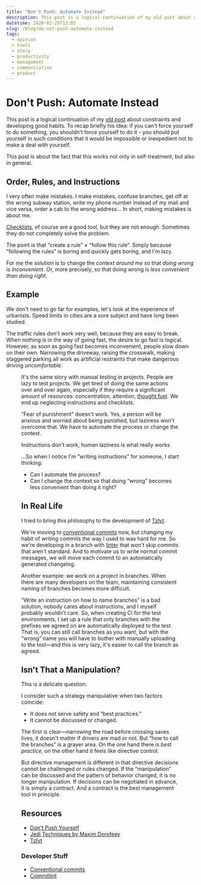 ```yaml
---
title: "Don't Push: Automate Instead"
description: This post is a logical continuation of my old post about constraints and developing healthy habits. This post is about the fact that it also works not only with self-talk, but in general.
datetime: 2020-02-25T12:05
slug: /blog/do-not-push-automate-instead
tags:
  - opinion
  - tools
  - story
  - productivity
  - management
  - communication
  - product
---
```


# Don't Push: Automate Instead

This post is a logical continuation of my [old post](/blog/do-not-push/) about constraints and developing good habits. To recap briefly his idea: if you can't force yourself to do something, you shouldn't force yourself to do it - you should put yourself in such conditions that it would be impossible or inexpedient not to make a deal with yourself.

This post is about the fact that this works not only in self-treatment, but also in general.

## Order, Rules, and Instructions

I very often make mistakes. I make mistakes, confuse branches, get off at the wrong subway station, write my phone number instead of my mail and vice versa, order a cab to the wrong address... In short, making mistakes is about me.

[Checklists](/blog/jedi-techniques/), of course are a good tool, but they are not enough. Sometimes they do not completely solve the problem.

The point is that “create a rule” ≠ “follow this rule”. Simply because “following the rules” is boring and quickly gets boring, and I'm lazy.

For me the solution is to change the _context around me_ so that _doing wrong is inconvenient_. Or, more precisely, so that doing wrong is _less convenient than doing right_.

## Example

We don't need to go far for examples, let's look at the experience of urbanists. Speed limits in cities are a sore subject and have long been studied.

The traffic rules don't work very well, because they are easy to break. When nothing is in the way of going fast, the desire to go fast is logical. However, as soon as going fast becomes inconvenient, people slow down on their own. Narrowing the driveway, raising the crosswalk, making staggered parking all work as artificial restraints that make dangerous driving _uncomfortable_.

<Figure
  src="/images/content/do-not-push-automate-instead/urban-tactics.jpg"
  alt="Road narrowing in front of crosswalks makes you automatically slow down"
  caption="Road narrowing in front of crosswalks makes you automatically slow down. Image credits: varlamov.ru"
  cite="https://varlamov.ru/1411045.html"
/>

It's the same story with manual testing in projects. People are lazy to test projects. We get tired of doing the same actions over and over again, especially if they require a significant amount of resources: concentration, attention, [thought fuel](/blog/jedi-techniques/). We end up neglecting instructions and checklists.

“Fear of punishment” doesn't work. Yes, a person will be anxious and worried about being punished, but laziness won't overcome that. We have to automate the process or change the context.

<Highlight>Instructions don't work, human laziness is what really works</Highlight>

...So when I notice I'm “writing instructions” for someone, I start thinking:

- Can I automate the process?
- Can I change the context so that doing “wrong” becomes less convenient than doing it right?

## In Real Life

I tried to bring this philosophy to the development of [Tzlvt](https://www.fuckgrechka.ru/tzlvt/).

We're moving to [conventional commits](https://conventionalcommits.org) now, but changing my habit of writing commits the way I used to was hard for me. So we're developing in a branch with [linter](https://github.com/conventional-changelog/commitlint) that won't skip commits that aren't standard. And to motivate us to write normal commit messages, we will move each commit to an automatically generated changelog.

Another example: we work on a project in branches. When there are many developers on the team, maintaining consistent naming of branches becomes more difficult.

“Write an instruction on how to name branches” is a bad solution, nobody cares about instructions, and I myself probably wouldn't care. So, when creating CI for the test environments, I set up a rule that only branches with the prefixes we agreed on are automatically deployed to the test. That is, you can still call branches as you want, but with the “wrong” name you will have to bother with manually uploading to the test—and this is very lazy, it's easier to call the branch as agreed.

## Isn't That a Manipulation?

This is a delicate question.

I consider such a strategy manipulative when two factors coincide:

- It does not serve safety and “best practices.”
- It cannot be discussed or changed.

The first is clear—narrowing the road before crossing saves lives, it doesn't matter if drivers are mad or not. But “how to call the branches” is a grayer area. On the one hand there is _best practice_, on the other hand it feels like directive control.

But directive management is different in that directive decisions cannot be challenged or rules changed. If the “manipulation” can be discussed and the pattern of behavior changed, it is no longer manipulation. If decisions can be negotiated in advance, it is simply a contract. And a contract is the best management tool in principle.

## Resources

- [Don't Push Yourself](/blog/do-not-push/)
- [Jedi Techniques by Maxim Dorofeev](/blog/jedi-techniques/)
- [Tzlvt](https://www.fuckgrechka.ru/tzlvt/)

### Developer Stuff

- [Conventional commits](https://conventionalcommits.org)
- [Commitlint](https://github.com/conventional-changelog/commitlint)
